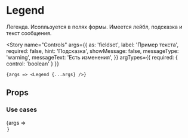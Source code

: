 
<Meta title="Controls / Form / Legend" component={Legend} />

# Legend

Легенда. Исопльзуется в полях формы. Имеется лейбл, подсказка и текст сообщения.

<Story
    name="Controls"
    args={{
        as: 'fieldset',
        label: 'Пример текста',
        required: false,
        hint: 'Подсказка',
        showMessage: false,
        messageType: 'warning',
        messageText: 'Есть изменения',
    }}
    argTypes={{ required: { control: 'boolean' } }}
>
    {args => <Legend {...args} />}
</Story>

## Props

<ArgsTable story="Controls" />

### Use cases

<Canvas>
    <Story
        name="With form message"
        args={{
            as: 'label',
            label: 'Пример текста',
            required: true,
            hint: 'Подсказка',
            showMessage: true,
            messageType: 'warning',
            messageText: 'Есть изменения',
        }}
        argTypes={{ required: { control: 'boolean' }, messageType: { options: ['warning', 'error'] } }}
    >
        {args => <Legend {...args} />}
    </Story>
</Canvas>
